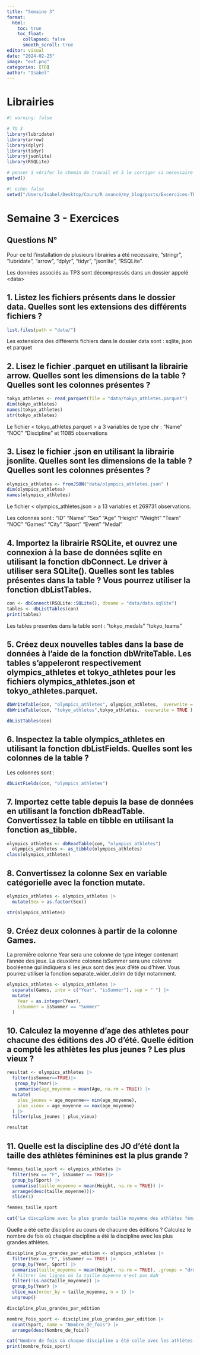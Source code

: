 ```yaml
---
title: "Semaine 3"
format: 
  html:
    toc: true
    toc_float: 
      collapsed: false
      smooth_scroll: true
editor: visual
date: "2024-02-25"
image: "ext.png"
categories: [TD]
author: "Isabel"
---
```


# Librairies

```r
#| warning: false

# TD 3 
library(lubridate)
library(arrow)
library(dplyr)
library(tidyr)
library(jsonlite)
library(RSQLite)
```

```r
# penser à vérifer le chemin de travail et à le corriger si necessaire 
getwd()

```

```r
#| echo: false
setwd("/Users/Isabel/Desktop/Cours/R avancé/my_blog/posts/Excercices-TD")
```

# Semaine 3 - Exercices

## Questions N°

Pour ce td l'installation de plusieurs librairies a été necessaire, "stringr", "lubridate", "arrow", "dplyr", "tidyr", "jsonlite", "RSQLite".

Les données associés au TP3 sont décompressés dans un dossier appelé \<data\>

## 1. Listez les fichiers présents dans le dossier data. Quelles sont les extensions des différents fichiers ?

```r
list.files(path = "data/")

```

Les extensions des différents fichiers dans le dossier data sont : sqlite, json et parquet

## 2. Lisez le fichier .parquet en utilisant la librairie arrow. Quelles sont les dimensions de la table ? Quelles sont les colonnes présentes ?

```r
tokyo_athletes <- read_parquet(file = "data/tokyo_athletes.parquet")
dim(tokyo_athletes)
names(tokyo_athletes)
str(tokyo_athletes)
```

Le fichier \< tokyo_athletes.parquet \> a 3 variables de type chr : "Name" "NOC" "Discipline" et 11085 observations

## 3. Lisez le fichier .json en utilisant la librairie jsonlite. Quelles sont les dimensions de la table ? Quelles sont les colonnes présentes ?

```r
olympics_athletes <- fromJSON("data/olympics_athletes.json" )
dim(olympics_athletes)
names(olympics_athletes)
```

Le fichier \< olympics_athletes.json \> a 13 variables et 269731 observations.

Les colonnes sont : "ID" "Name" "Sex" "Age" "Height" "Weight" "Team" "NOC" "Games" "City" "Sport" "Event" "Medal"

## 4. Importez la librairie RSQLite, et ouvrez une connexion à la base de données sqlite en utilisant la fonction dbConnect. Le driver à utiliser sera SQLite(). Quelles sont les tables présentes dans la table ? Vous pourrez utiliser la fonction dbListTables.

```r
con <- dbConnect(RSQLite::SQLite(), dbname = "data/data.sqlite")
tables <- dbListTables(con)
print(tables)

```

Les tables presentes dans la table sont : "tokyo_medals" "tokyo_teams"

## 5. Créez deux nouvelles tables dans la base de données à l’aide de la fonction dbWriteTable. Les tables s’appeleront respectivement olympics_athletes et tokyo_athletes pour les fichiers olympics_athletes.json et tokyo_athletes.parquet.

```r
dbWriteTable(con, "olympics_athletes", olympics_athletes,  overwrite = TRUE ) 
dbWriteTable(con, "tokyo_athletes",tokyo_athletes,  overwrite = TRUE )

dbListTables(con)
```

## 6. Inspectez la table olympics_athletes en utilisant la fonction dbListFields. Quelles sont les colonnes de la table ?

Les colonnes sont :

```r
dbListFields(con, "olympics_athletes")
```

## 7. Importez cette table depuis la base de données en utilisant la fonction dbReadTable. Convertissez la table en tibble en utilisant la fonction as_tibble.

```r
olympics_athletes <- dbReadTable(con, "olympics_athletes") 
  olympics_athletes <- as_tibble(olympics_athletes)
class(olympics_athletes)
```

## 8. Convertissez la colonne Sex en variable catégorielle avec la fonction mutate.

```r
olympics_athletes <- olympics_athletes |>
  mutate(Sex = as.factor(Sex))

str(olympics_athletes)
```

## 9. Créez deux colonnes à partir de la colonne Games.

La première colonne Year sera une colonne de type integer contenant l’année des jeux. La deuxième colonne isSummer sera une colonne booléenne qui indiquera si les jeux sont des jeux d’été ou d’hiver. Vous pourrez utiliser la fonction separate_wider_delim de tidyr notamment.

```r

olympics_athletes <- olympics_athletes |>
  separate(Games, into = c("Year", "isSummer"), sep = " ") |>
  mutate(
    Year = as.integer(Year),
    isSummer = isSummer == "Summer"
  )

```

## 10. Calculez la moyenne d’age des athletes pour chacune des éditions des JO d’été. Quelle édition a compté les athlètes les plus jeunes ? Les plus vieux ?

```r

resultat <- olympics_athletes |>
  filter(isSummer==TRUE)|>
   group_by(Year)|>
   summarise(age_moyenne = mean(Age, na.rm = TRUE)) |>
  mutate(
    plus_jeunes = age_moyenne== min(age_moyenne),
    plus_vieux = age_moyenne == max(age_moyenne)
  ) |>
  filter(plus_jeunes | plus_vieux)

resultat
```

## 11. Quelle est la discipline des JO d’été dont la taille des athlètes féminines est la plus grande ?



```r
femmes_taille_sport <- olympics_athletes |>
  filter(Sex == "F", isSummer == TRUE)|>
  group_by(Sport) |>
  summarise(taille_moyenne = mean(Height, na.rm = TRUE)) |>
  arrange(desc(taille_moyenne))|>
  slice(1)

femmes_taille_sport

cat('La discipline avec la plus grande taille moyenne des athlètes féminines est :', femmes_taille_sport$Sport, 'avec une taille moyenne de', round(femmes_taille_sport$taille_moyenne, 2), 'cm.\n')

```


Quelle a été cette discipline au cours de chacune des éditions ? Calculez le nombre de fois où chaque discipline a été la discipline avec les plus grandes athlètes.
```r
discipline_plus_grandes_par_edition <- olympics_athletes |>
  filter(Sex == "F", isSummer == TRUE) |>
  group_by(Year, Sport) |>
  summarise(taille_moyenne = mean(Height, na.rm = TRUE), .groups = "drop") |>
  # Filtrer les lignes où la taille moyenne n'est pas NaN
  filter(!is.na(taille_moyenne)) |>
  group_by(Year) |>
  slice_max(order_by = taille_moyenne, n = 1) |>
  ungroup()

discipline_plus_grandes_par_edition

nombre_fois_sport <- discipline_plus_grandes_par_edition |>
  count(Sport, name = "Nombre_de_fois") |>
  arrange(desc(Nombre_de_fois))

cat("Nombre de fois où chaque discipline a été celle avec les athlètes féminines les plus grandes :\n")
print(nombre_fois_sport)


```
